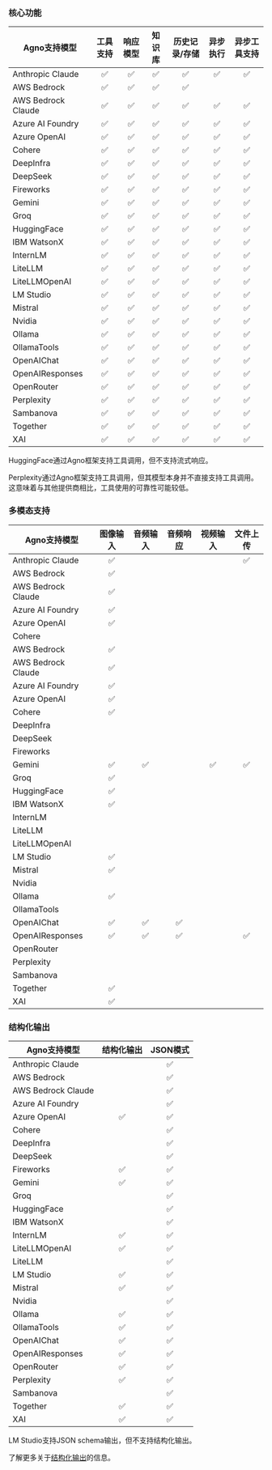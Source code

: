 ### 核心功能

| Agno支持模型        | 工具支持 | 响应模型 | 知识库 | 历史记录/存储 | 异步执行 | 异步工具支持 |
| ------------------- | :------: | :------: | :----: | :-----------: | :------: | :----------: |
| Anthropic Claude    |    ✅    |    ✅    |   ✅   |      ✅       |    ✅    |      ✅      |
| AWS Bedrock         |    ✅    |    ✅    |   ✅   |      ✅       |          |              |
| AWS Bedrock Claude  |    ✅    |    ✅    |   ✅   |      ✅       |    ✅    |      ✅      |
| Azure AI Foundry    |    ✅    |    ✅    |   ✅   |      ✅       |    ✅    |      ✅      |
| Azure OpenAI        |    ✅    |    ✅    |   ✅   |      ✅       |    ✅    |      ✅      |
| Cohere              |    ✅    |    ✅    |   ✅   |      ✅       |    ✅    |      ✅      |
| DeepInfra           |    ✅    |    ✅    |   ✅   |      ✅       |    ✅    |      ✅      |
| DeepSeek            |    ✅    |    ✅    |   ✅   |      ✅       |    ✅    |      ✅      |
| Fireworks           |    ✅    |    ✅    |   ✅   |      ✅       |    ✅    |      ✅      |
| Gemini              |    ✅    |    ✅    |   ✅   |      ✅       |    ✅    |      ✅      |
| Groq                |    ✅    |    ✅    |   ✅   |      ✅       |    ✅    |      ✅      |
| HuggingFace         |    ✅    |    ✅    |   ✅   |      ✅       |    ✅    |      ✅      |
| IBM WatsonX         |    ✅    |    ✅    |   ✅   |      ✅       |    ✅    |      ✅      |
| InternLM            |    ✅    |    ✅    |   ✅   |      ✅       |    ✅    |      ✅      |
| LiteLLM             |    ✅    |    ✅    |   ✅   |      ✅       |    ✅    |      ✅      |
| LiteLLMOpenAI       |    ✅    |    ✅    |   ✅   |      ✅       |    ✅    |      ✅      |
| LM Studio           |    ✅    |    ✅    |   ✅   |      ✅       |    ✅    |      ✅      |
| Mistral             |    ✅    |    ✅    |   ✅   |      ✅       |    ✅    |      ✅      |
| Nvidia              |    ✅    |    ✅    |   ✅   |      ✅       |    ✅    |      ✅      |
| Ollama              |    ✅    |    ✅    |   ✅   |      ✅       |    ✅    |      ✅      |
| OllamaTools         |    ✅    |    ✅    |   ✅   |      ✅       |    ✅    |      ✅      |
| OpenAIChat          |    ✅    |    ✅    |   ✅   |      ✅       |    ✅    |      ✅      |
| OpenAIResponses     |    ✅    |    ✅    |   ✅   |      ✅       |    ✅    |      ✅      |
| OpenRouter          |    ✅    |    ✅    |   ✅   |      ✅       |    ✅    |      ✅      |
| Perplexity          |    ✅    |    ✅    |   ✅   |      ✅       |    ✅    |      ✅      |
| Sambanova           |    ✅    |    ✅    |   ✅   |      ✅       |    ✅    |      ✅      |
| Together            |    ✅    |    ✅    |   ✅   |      ✅       |    ✅    |      ✅      |
| XAI                 |    ✅    |    ✅    |   ✅   |      ✅       |    ✅    |      ✅      |

<Note>

HuggingFace通过Agno框架支持工具调用，但不支持流式响应。

</Note>

<Note>

Perplexity通过Agno框架支持工具调用，但其模型本身并不直接支持工具调用。这意味着与其他提供商相比，工具使用的可靠性可能较低。

</Note>

### 多模态支持

| Agno支持模型        | 图像输入 | 音频输入 | 音频响应 | 视频输入 | 文件上传 |
| ------------------- | :------: | :------: | :------: | :------: | :------: |
| Anthropic Claude    |    ✅    |          |          |          |    ✅    |
| AWS Bedrock         |    ✅    |          |          |          |          |
| AWS Bedrock Claude  |    ✅    |          |          |          |          |
| Azure AI Foundry    |    ✅    |          |          |          |          |
| Azure OpenAI        |    ✅    |          |          |          |          |
| Cohere              |          |          |          |          |          |
| AWS Bedrock         |    ✅    |          |          |          |          |
| AWS Bedrock Claude  |    ✅    |          |          |          |          |
| Azure AI Foundry    |    ✅    |          |          |          |          |
| Azure OpenAI        |    ✅    |          |          |          |          |
| Cohere              |    ✅    |          |          |          |          |
| DeepInfra           |          |          |          |          |          |
| DeepSeek            |          |          |          |          |          |
| Fireworks           |          |          |          |          |          |
| Gemini              |    ✅    |    ✅    |          |    ✅    |    ✅    |
| Groq                |    ✅    |          |          |          |          |
| HuggingFace         |    ✅    |          |          |          |          |
| IBM WatsonX         |    ✅    |          |          |          |          |
| InternLM            |          |          |          |          |          |
| LiteLLM             |          |          |          |          |          |
| LiteLLMOpenAI       |          |          |          |          |          |
| LM Studio           |    ✅    |          |          |          |          |
| Mistral             |    ✅    |          |          |          |          |
| Nvidia              |          |          |          |          |          |
| Ollama              |    ✅    |          |          |          |          |
| OllamaTools         |          |          |          |          |          |
| OpenAIChat          |    ✅    |    ✅    |    ✅    |          |          |
| OpenAIResponses     |    ✅    |    ✅    |    ✅    |          |    ✅    |
| OpenRouter          |          |          |          |          |          |
| Perplexity          |          |          |          |          |          |
| Sambanova           |          |          |          |          |          |
| Together            |    ✅    |          |          |          |          |
| XAI                 |    ✅    |          |          |          |          |

### 结构化输出

| Agno支持模型        | 结构化输出 | JSON模式 |
| ------------------- | :--------: | :------: |
| Anthropic Claude    |            |    ✅    |
| AWS Bedrock         |            |    ✅    |
| AWS Bedrock Claude  |            |    ✅    |
| Azure AI Foundry    |            |    ✅    |
| Azure OpenAI        |     ✅     |    ✅    |
| Cohere              |            |    ✅    |
| DeepInfra           |            |    ✅    |
| DeepSeek            |            |    ✅    |
| Fireworks           |     ✅     |    ✅    |
| Gemini              |     ✅     |    ✅    |
| Groq                |            |    ✅    |
| HuggingFace         |            |    ✅    |
| IBM WatsonX         |            |    ✅    |
| InternLM            |     ✅     |    ✅    |
| LiteLLMOpenAI       |     ✅     |    ✅    |
| LiteLLM             |            |    ✅    |
| LM Studio           |     ✅     |    ✅    |
| Mistral             |     ✅     |    ✅    |
| Nvidia              |            |    ✅    |
| Ollama              |     ✅     |    ✅    |
| OllamaTools         |     ✅     |    ✅    |
| OpenAIChat          |     ✅     |    ✅    |
| OpenAIResponses     |     ✅     |    ✅    |
| OpenRouter          |     ✅     |    ✅    |
| Perplexity          |     ✅     |    ✅    |
| Sambanova           |            |    ✅    |
| Together            |     ✅     |    ✅    |
| XAI                 |     ✅     |    ✅    |

<Note>

LM Studio支持JSON schema输出，但不支持结构化输出。

</Note>

了解更多关于[结构化输出](/faq/structured-outputs)的信息。
